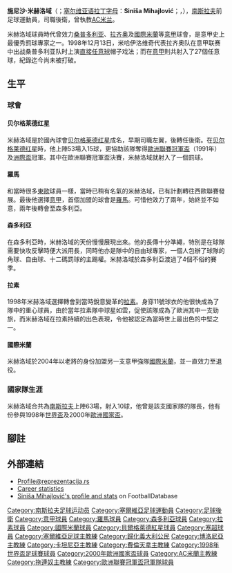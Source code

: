 {{multiple issues|
{{expand|time=2016-10-30T07:34:31+00:00}}
{{unreferenced|time=2016-10-30T07:34:31+00:00}}
{{update|time=2016-10-30T07:34:31+00:00}}
}}
{{noteTA
|G1=意甲
|G2=football
|G3=uefa
|T=zh-hans:斯尼萨·米哈伊洛维奇;zh-hk:施尼沙·米赫洛域;zh-tw:斯尼薩·米哈伊洛維奇;
|1=zh-hans:斯尼萨;zh-hk:施尼沙;zh-tw:斯尼薩;
|2=zh-hans:米哈伊洛维奇;zh-hk:米赫洛域;zh-tw:米哈伊洛維奇;
}}
{{Infobox football biography
| name           = 施尼沙·米赫洛域<br />''Siniša Mihajlović''
| image          = Siniša Mihajlović.JPG
| image_size     = 250px
|  caption = 米哈伊洛维奇
| fullname       = Siniša Mihajlović
|  nickname = ''Miha''、''Bomber from Borovo''
 罰球王
|  dateofbirth = {{birth date and age|1969|2|20}}
| birth_place    = [[南斯拉夫社会主义联邦共和国|南斯拉夫]][[武科瓦爾|武科瓦爾]]
|  height = {{height|meters=1.85}}
| currentclub    = [[博洛尼亞足球會|博洛尼亞]] (主教練)
|  position = 後衛 
| youthyears1    = |youthclubs1 = [[HNK_Borovo|Borovo]]
| years1         = 1986–1988 |clubs1 = [[HNK_Borovo|Borovo]]                         |caps1 = 41  |goals1 = 5
| years2         = 1988–1990 |clubs2 = [[伏伊伏丁那足球俱乐部|伏伊伏丁那]]                    |caps2 = 73  |goals2 = 19
| years3         = 1990–1992 |clubs3 = [[贝尔格莱德红星足球俱乐部|贝尔格莱德红星]]                         |caps3 = 38  |goals3 = 9
| years4         = 1992–1994 |clubs4 = [[羅馬體育俱樂部|羅馬]]                            |caps4 = 54  |goals4 = 1
| years5         = 1994–1998 |clubs5 = [[桑普多利亚足球俱乐部|桑普多利亚]]                  |caps5 = 110 |goals5 = 12
| years6         = 1998–2004 |clubs6 = [[拉素體育會|拉素]]                          |caps6 = 126 |goals6 = 20
| years7         = 2004–2006 |clubs7 = [[国际米兰足球俱乐部|国际米兰]] |caps7 = 25  |goals7 = 5
| totalcaps      = 467 |totalgoals = 71
| nationalyears1 = 1991–2003 |nationalteam1 = [[塞爾維亞和黑山國家足球隊|塞黑]]<ref group=nb>First 4 caps for SFR Yugoslavia that still consists of players from Bosnia ([[Fahrudin_Omerović|Omerović]]), Croatia ([[兹沃尼米尔·博班|博班]]), Macedonia ([[Darko_Pančev|Pančev]]), Slovenia ([[Džoni_Novak|Novak]]), Serbia (Mihajlović) and Montenegro ([[Dejan_Savićević|Savićević]]) </ref>  |nationalcaps1 = 63   |nationalgoals1 = 10
| manageryears1  = 2006–2008 |managerclubs1 = [[国际米兰足球俱乐部|国际米兰]] (助教)
| manageryears2  = 2008–2009 |managerclubs2 = [[博洛尼亚足球俱乐部|博洛尼亚]]
| manageryears3  = 2009–2010 |managerclubs3 = [[卡坦尼亞足球會|卡坦尼亞]]
| manageryears4  = 2010–2011 |managerclubs4 = [[佛罗伦萨足球俱乐部|佛罗伦萨]]
| manageryears5  = 2012–2013 |managerclubs5 = [[塞爾維亞國家足球隊|塞爾維亞]]
| manageryears6  = 2013–2015 |managerclubs6 = [[桑普多利亚足球俱乐部|桑普多利亚]]
| manageryears7  = 2015–2016 |managerclubs7 = [[AC米兰|AC米兰]]
| manageryears8  = 2016–2018 |managerclubs8 = [[拖連奴足球會|拖連奴]]
| manageryears9  = 2019– 
|managerclubs9 = [[博洛尼亚足球俱乐部|博洛尼亚]]
}}
'''施尼沙·米赫洛域'''（{{lang-sr-Cyrl|'''Синиша Михајловић'''}}；[[塞尔维亚语|塞尔维亚语]][[拉丁字母|拉丁字母]]：'''Siniša Mihajlović'''；{{IPA-sh|sǐniʃa mixǎjloʋit͡ɕ|pron}}，{{bd|1969年|2月20日|catidx=Mihajlovic, Sinisa}}），[[南斯拉夫|南斯拉夫]]前足球運動員，司職後衛，曾執教[[桑普多利亚足球俱乐部|AC米兰]]。

米赫洛域球員時代曾效力[[桑普多利亚足球俱乐部|桑普多利亚]]、[[拉素體育會|拉齐奥]]及[[國際米蘭|國際米蘭]]等[[意甲|意甲]]球會，是意甲史上最優秀罰球專家之一。1998年12月13日，米哈伊洛维奇代表拉齐奥队在意甲联赛中出战桑普多利亚队时上演[[直接任意球|直接任意球]]帽子戏法；而在[[意甲|意甲]]則共射入了27個任意球，紀錄迄今尚未被打破。

==生平==
===球會===
====贝尔格莱德红星====
米赫洛域是於國內球會[[貝爾格勒紅星|贝尔格莱德红星]]成名，早期司職左翼，後轉任後衛。在[[貝爾格勒紅星|贝尔格莱德红星]]時，他上陣53場入15球，更協助該隊奪得[[歐洲聯賽冠軍盃|歐洲聯賽冠軍盃]]（1991年）及[[洲际杯足球赛|洲際盃]]冠軍。其中在歐洲聯賽冠軍盃決賽，米赫洛域就射入了一個罰球。

====羅馬====
和當時很多[[東歐|東歐]]球員一樣，當時已稍有名氣的米赫洛域，已有計劃轉往西歐聯賽發展。最後他選擇[[意甲|意甲]]，首個加盟的球會是[[羅馬體育會|羅馬]]。可惜他效力了兩年，始終並不如意，兩年後轉會至森多利亞。

====森多利亞====
在森多利亞時，米赫洛域的天份慢慢展現出來。他的長傳十分準繩，特別是在球隊需要快攻反擊時便大派用長，同時他亦是隊中的自由球專家，一個人包辦了球隊的角球、自由球、十二碼罰球的主踢權。米赫洛域於森多利亞渡過了4個不俗的賽季。

====拉素====
1998年米赫洛域選擇轉會到當時銳意變革的[[拉素體育會|拉素]]。身穿11號球衣的他很快成為了隊中的重心球員，由於當年拉素隊中球星如雲，促使該隊成為了歐洲其中一支勁旅，而米赫洛域在拉素持續的出色表現，令他被認定為當時世上最出色的中堅之一。

====國際米蘭====
米赫洛域於2004年以老將的身份加盟另一支意甲強隊[[國際米蘭|國際米蘭]]，並一直效力至退役。

=== 國家隊生涯 ===
米赫洛域合共為[[南斯拉夫|南斯拉夫]]上陣63場，射入10球，他曾是該支國家隊的隊長，他有份參與1998年[[世界盃|世界盃]]及2000年[[歐洲國家盃|歐洲國家盃]]。

==腳註==
{{Reflist|group=nb}}

== 外部連結 ==
{{commons category|Siniša Mihajlović}}
*[http://www.reprezentacija.rs/index.php?option=com_content&view=article&id=1292&Itemid=12 Profile@reprezentacija.rs] {{Wayback|url=http://www.reprezentacija.rs/index.php?option=com_content&view=article&id=1292&Itemid=12 |date=20160109182336 }} {{sr icon}}
*[http://www.tuttocalciatori.net/Mihajlovic_Sinisa Career statistics] {{Wayback|url=http://www.tuttocalciatori.net/Mihajlovic_Sinisa |date=20210122060817 }} {{it icon}}
*[http://www.footballdatabase.com/site/players/index.php?dumpPlayer=349 Siniša Mihajlović's profile and stats] {{Wayback|url=http://www.footballdatabase.com/site/players/index.php?dumpPlayer=349 |date=20060526103824 }} on FootballDatabase

{{博洛尼亞球員名單}}

{{DEFAULTSORT:Mihajlovic, Sinisa}}
[[Category:南斯拉夫足球运动员|Category:南斯拉夫足球运动员]]
[[Category:塞爾維亞足球運動員|Category:塞爾維亞足球運動員]]
[[Category:足球後衛|Category:足球後衛]]
[[Category:意甲球員|Category:意甲球員]]
[[Category:羅馬球員|Category:羅馬球員]]
[[Category:森多利亞球員|Category:森多利亞球員]]
[[Category:拉素球員|Category:拉素球員]]
[[Category:國際米蘭球員|Category:國際米蘭球員]]
[[Category:貝爾格萊德紅星球員|Category:貝爾格萊德紅星球員]]
[[Category:塞超球員|Category:塞超球員]]
[[Category:塞爾維亞足球主教練|Category:塞爾維亞足球主教練]]
[[Category:歸化義大利公民|Category:歸化義大利公民]]
[[Category:博洛尼亞主教練|Category:博洛尼亞主教練]]
[[Category:卡坦尼亞主教練|Category:卡坦尼亞主教練]]
[[Category:費倫天拿主教練|Category:費倫天拿主教練]]
[[Category:1998年世界盃足球賽球員|Category:1998年世界盃足球賽球員]]
[[Category:2000年歐洲國家盃球員|Category:2000年歐洲國家盃球員]]
[[Category:AC米蘭主教練|Category:AC米蘭主教練]]
[[Category:拖連奴主教練|Category:拖連奴主教練]]
[[Category:歐洲聯賽冠軍盃冠軍隊球員|Category:歐洲聯賽冠軍盃冠軍隊球員]]